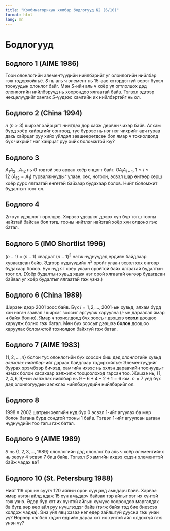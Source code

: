 ```yaml
---
title: "Комбинаторикын хялбар бодлогууд №2 (6/10)"
format: html
lang: mn
---
```


# Бодлогууд

## Бодлого 1 (AIME 1986)

Тоон олонлогийн элементүүдийн нийлбэрийг уг олонлогийн нийлбэр гэж тодорхойлъё. $S$ нь аль ч элемент нь 15-аас хэтэрдэггүй эерэг бүхэл тоонуудын олонлог байг. Мөн $S$-ийн аль ч хоёр үл огтлолцох дэд олонлогийн нийлбэрүүд нь хоорондоо ялгаатай байв. Тэгвэл эдгээр нөхцөлүүдийг хангах $S$-үүдээс хамгийн их нийлбэртэйг нь ол. 

## Бодлого 2 (China 1994)

$n \ (n > 3)$ ширхэг хайрцагт нийтдээ дор хаяж дөрвөн чихэр байв. Алхам бүрд хоёр хайрцгийг сонгоод, тус бүрээс нь нэг нэг чихрийг авч гурав дахь хайрцаг руу хийх үйлдэл зөвшөөрөгдсөн бол ямар ч тохиолдолд бүх чихрийг нэг хайрцаг руу хийх боломжтой юу?

## Бодлого 3 

$A_1A_2\dots A_{12}$ нь $O$ төвтэй зөв арван хоёр өнцөгт байг. $OA_iA_{i+1}, \ 1 \leq i \leq 12 \ (A_{13} = A_1)$ гурвалжнуудыг улаан, хөх, ногоон, эсвэл шар өнгөөр хөрш хоёр дүрс ялгаатай өнгөтэй байхаар будахаар болов. Нийт боломжит будалтын тоог ол. 

## Бодлого 4 

$2n$ хүн үдэшлэгт оролцов. Хэрвээ үдэшлэг дээрх хүн бүр тэгш тооны найзтай байсан бол тэгш тооны нийтлэг найзтай хоёр хүн олдоно гэж батал. 

## Бодлого 5 (IMO Shortlist 1996)

$(n - 1) \times (n - 1)$ квадрат $(n - 1)^2$ нэгж нүднүүдэд ердийн байдлаар хуваагдсан байв. Эдгээр нүднүүдийн $n^2$ оройг улаан эсвэл хөх өнгөөр будахаар болов. Бүх нүд яг хоёр улаан оройтой байх ялгаатай будалтын тоог ол. (Хоёр будалтын хувьд ядаж нэг орой ялгаатай өнгөөр будагдсан байвал уг хоёр будалтыг ялгаатай гэж үзнэ.)

## Бодлого 6 (China 1989)

Ширээн дээр $2001$ зоос байв. Бүх $i = 1, 2, \dots , 2001$-ын хувьд, алхам бүрд хэн нэгэн заавал $i$ ширхэг зоосыг эргүүлж харуулна ($i$-ын дараалал ямар ч байж болно). Ямар ч тохиолдолд бүх зоосыг дээшээ **эсвэл** доошоо харуулж болно гэж батал. Мөн бүх зоосыг дээшээ **болон** доошоо харуулах боломжтой тохиолдол байхгүй гэж батал. 

## Бодлого 7 (AIME 1983)

$\{ 1, 2, \dots, n\}$ болон тус олонлогийн бүх хоосон биш дэд олонлогийн хувьд *ээлжлэх нийлбэр*-ийг дараах байдлаар тодорхойлъё: Элементүүдийг буурах эрэмбээр бичээд, хамгийн ихээс нь эхлэн дараачийн тоонуудыг нэмэх болон хасахаар ээлжилж тооцоолоход гарсан тоо. Жишээ нь, $\{ 1, 2, 4, 6, 9\}$-ын ээлжлэх нийлбэр нь $9 - 6 + 4 - 2 + 1 = 6$ юм. $n = 7$ үед бүх дэд олонлогуудын ээлжлэх нийлбэрүүдийн нийлбэрийг ол. 

## Бодлого 8 

$1998 \times 2002$ шатрын хөлгийн нүд бүр $0$ эсвэл $1$-ийг агуулах ба мөр болон багана бүрд сондгой тооны $1$ байв. Тэгвэл $1$-ийг агуулсан цагаан нүднүүдийн тоо тэгш гэж батал.

## Бодлого 9 (AIME 1989)

$S$ нь $\{1, 2, 3, \dots, 1989\}$ олонлогийн дэд олонлог ба аль ч хоёр элементийнх нь зөрүү $4$ эсвэл $7$ биш байв. Тэгвэл $S$ хамгийн ихдээ хэдэн элементтэй байж чадах вэ?

## Бодлого 10 (St. Petersburg 1988)

Нийт $119$ оршин суугч $120$ айлын орон сууцанд амьдарч байв. Хэрвээ ямар нэгэн айлд ядаж $15$ хүн амьдарч байвал тэр айлыг хэт их хүнтэй гэж үзнэ. Өдөр бүр хэт их хүнтэй айлын хүмүүс хоорондоо маргалдах ба бүгд өөр өөр айл руу нүүцгээдэг байв (тэгж байж тэд бие биеэсээ холдож чадна). Энэ үйл явц хэзээ нэг өдөр зайлшгүй дуусна гэж үнэн үү? Өөрөөр хэлбэл хэдэн өдрийн дараа хэт их хүнтэй айл олдохгүй гэж үнэн үү?